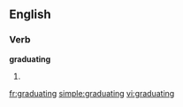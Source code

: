 ==English==

===Verb===
'''graduating'''

# {{present participle of|[[graduate]]}}

[[fr:graduating]]
[[simple:graduating]]
[[vi:graduating]]